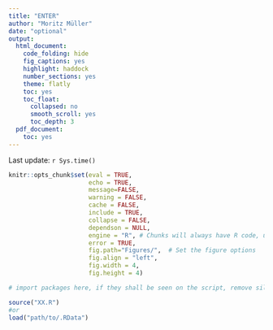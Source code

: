```yaml
---
title: "ENTER"
author: "Moritz Müller"
date: "optional"
output:
  html_document:
    code_folding: hide
    fig_captions: yes
    highlight: haddock
    number_sections: yes
    theme: flatly
    toc: yes
    toc_float:
      collapsed: no
      smooth_scroll: yes
      toc_depth: 3
  pdf_document:
    toc: yes
---
```




Last update: `r Sys.time()`


```r
knitr::opts_chunk$set(eval = TRUE, 
                      echo = TRUE, 
                      message=FALSE,
                      warning = FALSE,
                      cache = FALSE,
                      include = TRUE,
                      collapse = FALSE,
                      dependson = NULL,
                      engine = "R", # Chunks will always have R code, unless noted
                      error = TRUE,
                      fig.path="Figures/",  # Set the figure options
                      fig.align = "left",
                      fig.width = 4,
                      fig.height = 4)
```


```r
# import packages here, if they shall be seen on the script, remove silent-packages
```


```r
source("XX.R")
#or
load("path/to/.RData")
```


